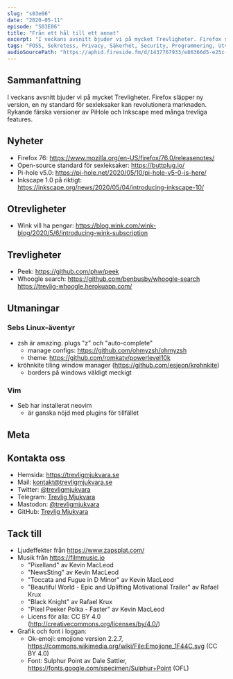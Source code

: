 ```yaml
---
slug: "s03e06"
date: "2020-05-11"
episode: "S03E06"
title: "Från ett hål till ett annat"
excerpt: "I veckans avsnitt bjuder vi på mycket Trevligheter. Firefox släpper ny version, en ny standard för sexleksaker kan revolutionera marknaden. Rykande färska versioner av PiHole och Inkscape med många trevliga features."
tags: "FOSS, Sekretess, Privacy, Säkerhet, Security, Programmering, Utveckling, RaspberryPi, PinePhone, Technology, Linux, Open Source, git, vim, buttplug, firefox, PiHole, InkScape, neovim, buttplug.io, wink, peek, whoogle, zsh, ohmyzsh, kröhnkite, powerlevel10k"
audioSourcePath: "https://aphid.fireside.fm/d/1437767933/e86366d5-e25c-4aab-9a13-33b7144ac160/3bcac9b3-2e7f-44d7-8f4a-d612bfadbc44.mp3"
---
```


## Sammanfattning
I veckans avsnitt bjuder vi på mycket Trevligheter. Firefox släpper ny version, en ny standard för sexleksaker kan revolutionera marknaden. Rykande färska versioner av PiHole och Inkscape med många trevliga features.

## Nyheter

- Firefox 76: https://www.mozilla.org/en-US/firefox/76.0/releasenotes/
- Open-source standard för sexleksaker: https://buttplug.io/
- Pi-hole v5.0: https://pi-hole.net/2020/05/10/pi-hole-v5-0-is-here/
- Inkscape 1.0 på riktigt: https://inkscape.org/news/2020/05/04/introducing-inkscape-10/

## Otrevligheter

- Wink vill ha pengar: https://blog.wink.com/wink-blog/2020/5/6/introducing-wink-subscription

## Trevligheter
- Peek: https://github.com/phw/peek
- Whoogle search: https://github.com/benbusby/whoogle-search https://trevlig-whoogle.herokuapp.com/ 

## Utmaningar

### Sebs Linux-äventyr

- zsh är amazing. plugs "z" och "auto-complete"
  - manage configs: https://github.com/ohmyzsh/ohmyzsh
  - theme: https://github.com/romkatv/powerlevel10k
- kröhnkite tiling window manager (https://github.com/esjeon/krohnkite)
  - borders på windows väldigt meckigt

### Vim

- Seb har installerat neovim
  - är ganska nöjd med plugins för tillfället

## Meta

## Kontakta oss

- Hemsida: https://trevligmjukvara.se
- Mail: kontakt@trevligmjukvara.se
- Twitter: [@trevligmjukvara](https://twitter.com/trevligmjukvara)
- Telegram: [Trevlig Mjukvara](https://t.me/trevligmjukvara)
- Mastodon: [@trevligmjukvara](https://mastodon.linuxkompis.se/@trevligmjukvara)
- GitHub: [Trevlig Mjukvara](https://github.com/trevligmjukvara)

## Tack till

- Ljudeffekter från https://www.zapsplat.com/
- Musik från https://filmmusic.io
  - "Pixelland" av Kevin MacLeod
  - "NewsSting" av Kevin MacLeod
  - "Toccata and Fugue in D Minor" av Kevin MacLeod
  - "Beautiful World - Epic and Uplifting Motivational Trailer" av Rafael Krux
  - "Black Knight" av Rafael Krux
  - "Pixel Peeker Polka - Faster" av Kevin MacLeod
  - Licens för alla: CC BY 4.0 (http://creativecommons.org/licenses/by/4.0/)
- Grafik och font i loggan:
  - Ok-emoji: emojione version 2.2.7, https://commons.wikimedia.org/wiki/File:Emojione_1F44C.svg (CC BY 4.0)
  - Font: Sulphur Point av Dale Sattler, https://fonts.google.com/specimen/Sulphur+Point (OFL)

